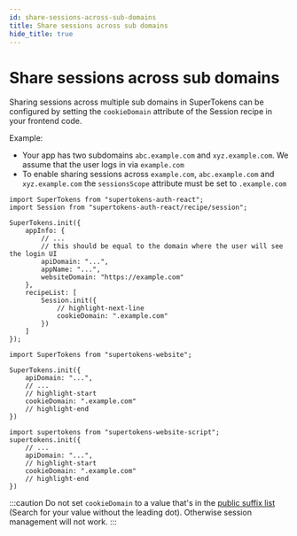 ```yaml
---
id: share-sessions-across-sub-domains
title: Share sessions across sub domains
hide_title: true
---
```


<!-- COPY DOCS -->
<!-- ./session/common-customizations/sessions/share-session-across-sub-domains.mdx -->


# Share sessions across sub domains

Sharing sessions across multiple sub domains in SuperTokens can be configured by setting the `cookieDomain` attribute of the Session recipe in your frontend code.

Example:
 - Your app has two subdomains `abc.example.com` and `xyz.example.com`. We assume that the user logs in via `example.com`
 - To enable sharing sessions across `example.com`, `abc.example.com` and `xyz.example.com` the `sessionsScope` attribute must be set to `.example.com`


<FrontendSDKTabs>
<TabItem value="reactjs">

```tsx
import SuperTokens from "supertokens-auth-react";
import Session from "supertokens-auth-react/recipe/session";

SuperTokens.init({
    appInfo: {
        // ...
        // this should be equal to the domain where the user will see the login UI
        apiDomain: "...",
        appName: "...",
        websiteDomain: "https://example.com"
    },
    recipeList: [
        Session.init({
            // highlight-next-line
            cookieDomain: ".example.com"
        })
    ]
});
```

</TabItem>

<TabItem value="vanillajs">

<NpmOrScriptTabs>
<TabItem value="npm">

```tsx
import SuperTokens from "supertokens-website";

SuperTokens.init({
    apiDomain: "...",
    // ...
    // highlight-start
    cookieDomain: ".example.com"
    // highlight-end 
})
```

</TabItem>
<TabItem value="script">

```tsx
import supertokens from "supertokens-website-script";
supertokens.init({
    // ...
    apiDomain: "...",
    // highlight-start
    cookieDomain: ".example.com"
    // highlight-end 
})
```

</TabItem>
</NpmOrScriptTabs>

</TabItem>
</FrontendSDKTabs>

:::caution
Do not set `cookieDomain` to a value that's in the [public suffix list](https://publicsuffix.org/list/public_suffix_list.dat) (Search for your value without the leading dot). Otherwise session management will not work.
:::
